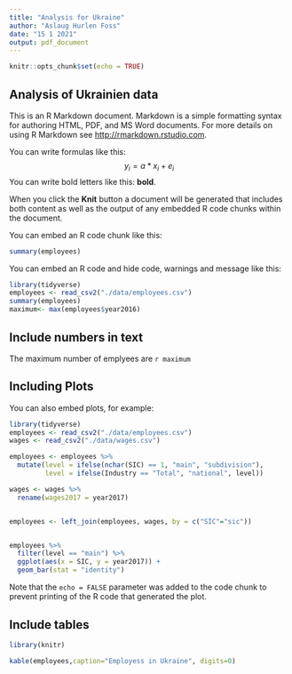 ---
title: "Analysis for Ukraine"
author: "Aslaug Hurlen Foss"
date: "15 1 2021"
output: pdf_document
---

```{r setup, include=FALSE}
knitr::opts_chunk$set(echo = TRUE)
```

## Analysis of Ukrainien data

This is an R Markdown document. Markdown is a simple formatting syntax for authoring HTML, PDF, and MS Word documents. For more details on using R Markdown see <http://rmarkdown.rstudio.com>.

You can write formulas like this: 
$$y_i=a* x_i +e_i$$
You can write bold letters like this: **bold**.




When you click the **Knit** button a document will be generated that includes both content as well as the output of any embedded R code chunks within the document. 

You can embed an R code chunk like this:
```{r, sum}
summary(employees)
```


You can embed an R code and hide code, warnings and message like this:

```{r read, message = F, echo=F, warning=F}
library(tidyverse)
employees <- read_csv2("./data/employees.csv")
summary(employees)
maximum<- max(employees$year2016)
```


## Include numbers in text

The maximum number of emplyees are `r maximum`

## Including Plots

You can also embed plots, for example:


```{r figure , message = F, echo=F, warning=F}
library(tidyverse)
employees <- read_csv2("./data/employees.csv")
wages <- read_csv2("./data/wages.csv")

employees <- employees %>%
  mutate(level = ifelse(nchar(SIC) == 1, "main", "subdivision"),
         level = ifelse(Industry == "Total", "national", level))

wages <- wages %>%
  rename(wages2017 = year2017)


employees <- left_join(employees, wages, by = c("SIC"="sic"))


employees %>%
  filter(level == "main") %>%
  ggplot(aes(x = SIC, y = year2017)) +
  geom_bar(stat = "identity")


```

Note that the `echo = FALSE` parameter was added to the code chunk to prevent printing of the R code that generated the plot.

## Include tables

```{r table, message = F, echo=F, warning=F}
library(knitr)

kable(employees,caption="Employess in Ukraine", digits=0)

```


